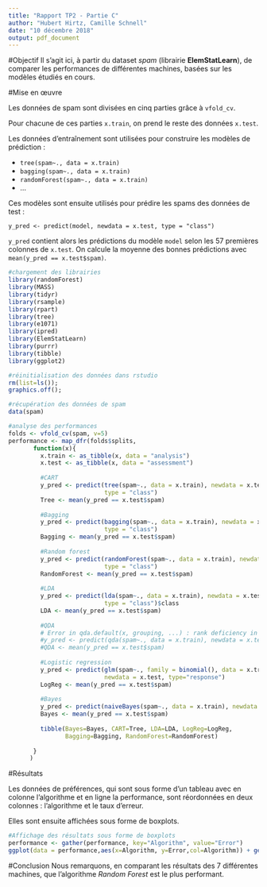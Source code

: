 ```yaml
---
title: "Rapport TP2 - Partie C"
author: "Hubert Hirtz, Camille Schnell"
date: "10 décembre 2018"
output: pdf_document
---
```


#Objectif
Il s'agit ici, à partir du dataset *spam* (librairie **ElemStatLearn**), de comparer les performances de différentes machines, basées sur les modèles étudiés en cours.

#Mise en œuvre

Les données de spam sont divisées en cinq parties grâce à `vfold_cv`.

Pour chacune de ces parties `x.train`, on prend le reste des données `x.test`.

Les données d'entraînement sont utilisées pour construire les modèles de prédiction :

- `tree(spam~., data = x.train)`
- `bagging(spam~., data = x.train)`
- `randomForest(spam~., data = x.train)`
- ...

Ces modèles sont ensuite utilisés pour prédire les spams des données de test :

`y_pred <- predict(model, newdata = x.test, type = "class")`

`y_pred` contient alors les prédictions du modèle `model` selon les 57 premières colonnes de `x.test`.
On calcule la moyenne des bonnes prédictions avec `mean(y_pred == x.test$spam)`.

```r
#chargement des librairies
library(randomForest)
library(MASS)
library(tidyr)
library(rsample)
library(rpart)
library(tree)
library(e1071)
library(ipred)
library(ElemStatLearn)
library(purrr)
library(tibble)
library(ggplot2)

#réinitialisation des données dans rstudio
rm(list=ls());
graphics.off();

#récupération des données de spam
data(spam)

#analyse des performances
folds <- vfold_cv(spam, v=5)
performance <- map_dfr(folds$splits,
       function(x){
         x.train <- as_tibble(x, data = "analysis")
         x.test <- as_tibble(x, data = "assessment")
         
         #CART
         y_pred <- predict(tree(spam~., data = x.train), newdata = x.test,
                           type = "class")
         Tree <- mean(y_pred == x.test$spam)
         
         #Bagging
         y_pred <- predict(bagging(spam~., data = x.train), newdata = x.test,
                           type = "class")
         Bagging <- mean(y_pred == x.test$spam)
         
         #Random forest
         y_pred <- predict(randomForest(spam~., data = x.train), newdata = x.test,
                           type = "class")
         RandomForest <- mean(y_pred == x.test$spam)
         
         #LDA
         y_pred <- predict(lda(spam~., data = x.train), newdata = x.test,
                           type = "class")$class
         LDA <- mean(y_pred == x.test$spam)
         
         #QDA
         # Error in qda.default(x, grouping, ...) : rank deficiency in group spam
         #y_pred <- predict(qda(spam~., data = x.train), newdata = x.test)
         #QDA <- mean(y_pred == x.test$spam)
         
         #Logistic regression
         y_pred <- predict(glm(spam~., family = binomial(), data = x.train),
                           newdata = x.test, type="response")
         LogReg <- mean(y_pred == x.test$spam)
         
         #Bayes
         y_pred <- predict(naiveBayes(spam~., data = x.train), newdata = x.test)
         Bayes <- mean(y_pred == x.test$spam)
         
         tibble(Bayes=Bayes, CART=Tree, LDA=LDA, LogReg=LogReg,
                Bagging=Bagging, RandomForest=RandomForest)
         
       }
      )
```

#Résultats

Les données de préférences, qui sont sous forme d'un tableau avec en colonne l'algorithme et en ligne la performance, sont réordonnées en deux colonnes : l'algorithme et le taux d'erreur.

Elles sont ensuite affichées sous forme de boxplots.

```r
#Affichage des résultats sous forme de boxplots
performance <- gather(performance, key="Algorithm", value="Error")
ggplot(data = performance,aes(x=Algorithm, y=Error,col=Algorithm)) + geom_boxplot()
```


#Conclusion
Nous remarquons, en comparant les résultats des 7 différentes machines, que l'algorithme *Random Forest* est le plus performant.